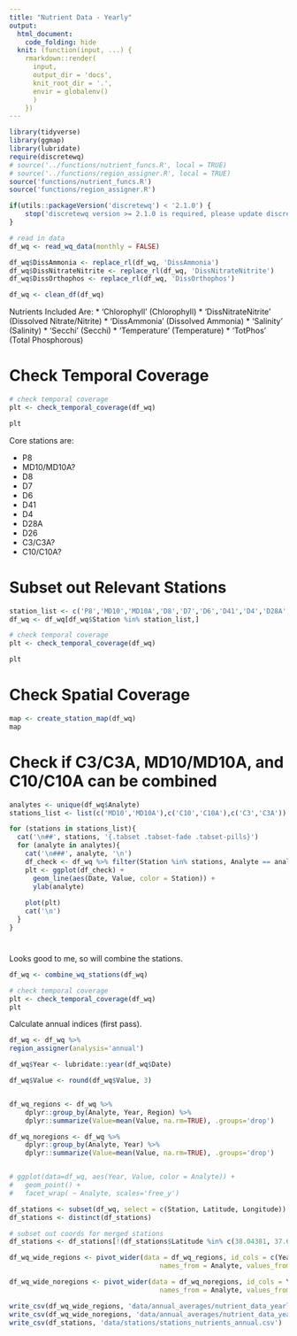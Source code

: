 ```yaml
---
title: "Nutrient Data - Yearly"
output:
  html_document:
    code_folding: hide
  knit: (function(input, ...) {
    rmarkdown::render(
      input,
      output_dir = 'docs',
      knit_root_dir = '.',
      envir = globalenv()
      )
    })
---
```


```r
library(tidyverse)
library(ggmap)
library(lubridate)
require(discretewq)
# source('../functions/nutrient_funcs.R', local = TRUE)
# source('../functions/region_assigner.R', local = TRUE)
source('functions/nutrient_funcs.R')
source('functions/region_assigner.R')

if(utils::packageVersion('discretewq') < '2.1.0') {
    stop('discretewq version >= 2.1.0 is required, please update discretewq.')
}
```

```r
# read in data
df_wq <- read_wq_data(monthly = FALSE)

df_wq$DissAmmonia <- replace_rl(df_wq, 'DissAmmonia')
df_wq$DissNitrateNitrite <- replace_rl(df_wq, 'DissNitrateNitrite')
df_wq$DissOrthophos <- replace_rl(df_wq, 'DissOrthophos')

df_wq <- clean_df(df_wq)
```

Nutrients Included Are:
* 'Chlorophyll' (Chlorophyll)
* 'DissNitrateNitrite' (Dissolved Nitrate/Nitrite)
* 'DissAmmonia' (Dissolved Ammonia)
* 'Salinity' (Salinity)
* 'Secchi' (Secchi)
* 'Temperature' (Temperature)
* 'TotPhos' (Total Phosphorous)

# Check Temporal Coverage
```r
# check temporal coverage
plt <- check_temporal_coverage(df_wq)

plt
```

Core stations are:

* P8
* MD10/MD10A?
* D8
* D7
* D6
* D41
* D4
* D28A
* D26
* C3/C3A?
* C10/C10A?

# Subset out Relevant Stations
```r
station_list <- c('P8','MD10','MD10A','D8','D7','D6','D41','D4','D28A','D26','C3','C3A','C10','C10A')
df_wq <- df_wq[df_wq$Station %in% station_list,]

# check temporal coverage
plt <- check_temporal_coverage(df_wq)

plt
```

# Check Spatial Coverage
```r
map <- create_station_map(df_wq)
map
```

# Check if C3/C3A, MD10/MD10A, and C10/C10A can be combined {.tabset .tabset-pills}
```r
analytes <- unique(df_wq$Analyte)
stations_list <- list(c('MD10','MD10A'),c('C10','C10A'),c('C3','C3A'))

for (stations in stations_list){
  cat('\n##', stations, '{.tabset .tabset-fade .tabset-pills}')
  for (analyte in analytes){
    cat('\n###', analyte, '\n')
    df_check <- df_wq %>% filter(Station %in% stations, Analyte == analyte)
    plt <- ggplot(df_check) +
      geom_line(aes(Date, Value, color = Station)) +
      ylab(analyte)
  
    plot(plt)
    cat('\n')
  }
}
```

#
Looks good to me, so will combine the stations.
```r
df_wq <- combine_wq_stations(df_wq)

# check temporal coverage
plt <- check_temporal_coverage(df_wq)
plt
```

Calculate annual indices (first pass).
```r
df_wq <- df_wq %>%
region_assigner(analysis='annual')
```

```r
df_wq$Year <- lubridate::year(df_wq$Date)

df_wq$Value <- round(df_wq$Value, 3)


df_wq_regions <- df_wq %>%
	dplyr::group_by(Analyte, Year, Region) %>%
	dplyr::summarize(Value=mean(Value, na.rm=TRUE), .groups='drop')

df_wq_noregions <- df_wq %>%
	dplyr::group_by(Analyte, Year) %>%
	dplyr::summarize(Value=mean(Value, na.rm=TRUE), .groups='drop')


# ggplot(data=df_wq, aes(Year, Value, color = Analyte)) +
# 	geom_point() +
# 	facet_wrap( ~ Analyte, scales='free_y')
```

```r
df_stations <- subset(df_wq, select = c(Station, Latitude, Longitude))
df_stations <- distinct(df_stations)

# subset out coords for merged stations
df_stations <- df_stations[!(df_stations$Latitude %in% c(38.04381, 37.67575, 38.34575)),]
```


```r
df_wq_wide_regions <- pivot_wider(data = df_wq_regions, id_cols = c(Year,Region),
                                      names_from = Analyte, values_from = Value)

df_wq_wide_noregions <- pivot_wider(data = df_wq_noregions, id_cols = Year,
                                      names_from = Analyte, values_from = Value)

write_csv(df_wq_wide_regions, 'data/annual_averages/nutrient_data_yearly_regions.csv')
write_csv(df_wq_wide_noregions, 'data/annual_averages/nutrient_data_yearly_no_regions.csv')
write_csv(df_stations, 'data/stations/stations_nutrients_annual.csv')
```


